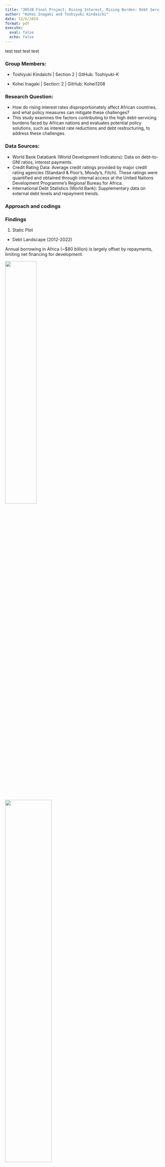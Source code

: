 ---
title: "30538 Final Project: Rising Interest, Rising Burden: Debt Service Challenges in Africa"
author: "Kohei Inagaki and Toshiyuki Kindaichi" 
date: 12/6/2024
format: pdf
execute:
  eval: false
  echo: false
---

test test test test

### Group Members:
* Toshiyuki Kindaichi | Section 2 | GitHub: Toshiyuki-K

* Kohei Inagaki | Section: 2 | GitHub: Kohei1208

### Research Question:
* How do rising interest rates disproportionately affect African countries, and what policy measures can mitigate these challenges?
* This study examines the factors contributing to the high debt-servicing burdens faced by African nations and evaluates potential policy solutions, such as interest rate reductions and debt restructuring, to address these challenges.

### Data Sources:
* World Bank Databank (World Development Indicators): Data on debt-to-GNI ratios, interest payments.
* Credit Rating Data: Average credit ratings provided by major credit rating agencies (Standard & Poor's, Moody's, Fitch). These ratings were quantified and obtained through internal access at the United Nations Development Programme's Regional Bureau for Africa.
* International Debt Statistics (World Bank): Supplementary data on external debt levels and repayment trends.

### Approach and codings

### Findings
1. Static Plot

* Debt Landscape (2012-2022)

Annual borrowing in Africa (~$80 billion) is largely offset by repayments, limiting net financing for development.

![](pictures/1_Debt_1.png){width=45% fig-align="left"} 
![](pictures/2_Debt_2.png){width=55% fig-align="right"}

* Interest Payments on External Debt (2022):



Countries such as Somalia, Mozambique, Angola, and Zambia experience the heaviest burdens (>5% of GNI), driven by factors including political instability and reliance on commodity exports.

North African nations, benefiting from oil wealth, generally have lower burdens, highlighting disparities within the continent.

![](pictures/3_map.png){width=30% fig-align="left"} 
![](pictures/4_individual_example_senegal.png){width=50% fig-align="right"}

2. Dynamic Analysis (Shiny App)

* Weighted Average Interest Rates

African countries face a significantly higher average (1.95%) compared to non-African emerging markets (1.55%).

* Credit Rating Comparison: 

Within the same credit ratings, African countries consistently pay higher interest rates. For instance, BB-rated African countries face rates near 3%, compared to just over 1% for non-African peers.

![](pictures/5_app.png){width=60% fig-align="center"} 

### Policy Recommendations
* Debt Restructuring and Rate Reductions: Alleviate financial burdens and allow reallocation of funds toward infrastructure and economic development.
* Targeted Support: International institutions should prioritize Sub-Saharan Africa in their debt relief initiatives, considering the region’s unique challenges.

### Challenges
* Data Availability: Inconsistent macro economic data across African countries.
* Analytical Complexity: Difficulty in isolating the effects of external factors, such as commodity price fluctuations and geopolitical issues.

### Future Research
* Investigate the relationship between governance indicators and debt-servicing outcomes.
* Conduct case studies on successful debt restructuring in Africa.
* Expand the analysis to include other regions, such as Latin America or Southeast Asia, for comparative insights.

